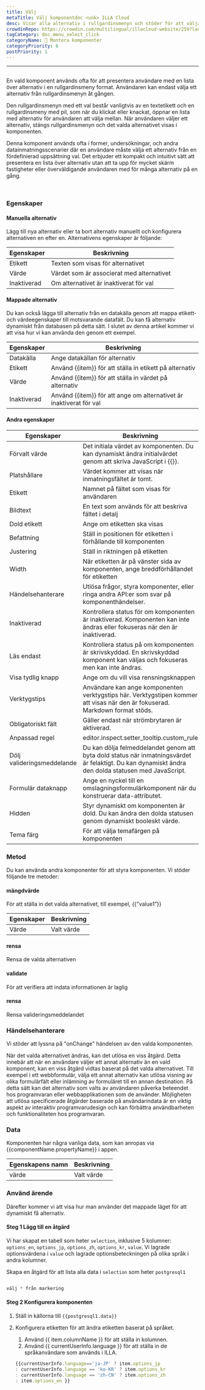 ```yaml
---
title: Välj
metaTitle: Välj komponentdoc <unk> ILLA Cloud
desc: Visar alla alternativ i rullgardinsmenyn och stöder för att välja 1 alternativ.
crowdinRepo: https://crowdin.com/multilingual/illacloud-website/259?languages=sv&filter=basic&value=0
tagCategory: doc_menu_select_click
categoryName: 🧬 Montera komponenter
categoryPriority: 6
postPriority: 1
---
```


* * *

## <h2 hidden>Välj</h2>

En vald komponent används ofta för att presentera användare med en lista över alternativ i en rullgardinsmeny format. Användaren kan endast välja ett alternativ från rullgardinsmenyn åt gången.

Den rullgardinsmenyn med ett val består vanligtvis av en textetikett och en rullgardinsmeny med pil, som när du klickat eller knackat, öppnar en lista med alternativ för användaren att välja mellan. När användaren väljer ett alternativ, stängs rullgardinsmenyn och det valda alternativet visas i komponenten.

Denna komponent används ofta i former, undersökningar, och andra datainmatningsscenarier där en användare måste välja ett alternativ från en fördefinierad uppsättning val. Det erbjuder ett kompakt och intuitivt sätt att presentera en lista över alternativ utan att ta upp för mycket skärm fastigheter eller överväldigande användaren med för många alternativ på en gång.

<img src='https://cdn.illacloud.com/official-website/img/docs/assemble/select1.png' alt="" />

<img src='https://cdn.illacloud.com/official-website/img/docs/assemble/select2.png' alt="" />

### Egenskaper

#### Manuella alternativ

Lägg till nya alternativ eller ta bort alternativ manuellt och konfigurera alternativen en efter en. Alternativens egenskaper är följande: 

| Egenskaper  | Beskrivning                               |
| ----------- | ----------------------------------------- |
| Etikett     | Texten som visas för alternativet         |
| Värde       | Värdet som är associerat med alternativet |
| Inaktiverad | Om alternativet är inaktiverat för val    |

#### Mappade alternativ

Du kan också lägga till alternativ från en datakälla genom att mappa etikett- och värdeegenskaper till motsvarande datafält. Du kan få alternativ dynamiskt från databasen på detta sätt. I slutet av denna artikel kommer vi att visa hur vi kan använda den genom ett exempel.

| Egenskaper  | Beskrivning                                                         |
| ----------- | ------------------------------------------------------------------- |
| Datakälla   | Ange datakällan för alternativ                                      |
| Etikett     | Använd {{item}} för att ställa in etikett på alternativ             |
| Värde       | Använd {{item}} för att ställa in värdet på alternativ              |
| Inaktiverad | Använd {{item}} för att ange om alternativet är inaktiverat för val |

#### Andra egenskaper

| Egenskaper                 | Beskrivning                                                                                                                                         |
| -------------------------- | --------------------------------------------------------------------------------------------------------------------------------------------------- |
| Förvalt värde              | Det initiala värdet av komponenten. Du kan dynamiskt ändra initialvärdet genom att skriva JavaScript i {{}}.                                        |
| Platshållare               | Värdet kommer att visas när inmatningsfältet är tomt.                                                                                               |
| Etikett                    | Namnet på fältet som visas för användaren                                                                                                           |
| Bildtext                   | En text som används för att beskriva fältet i detalj                                                                                                |
| Dold etikett               | Ange om etiketten ska visas                                                                                                                         |
| Befattning                 | Ställ in positionen för etiketten i förhållande till komponenten                                                                                    |
| Justering                  | Ställ in riktningen på etiketten                                                                                                                    |
| Width                      | När etiketten är på vänster sida av komponenten, ange breddförhållandet för etiketten                                                               |
| Händelsehanterare          | Utlösa frågor, styra komponenter, eller ringa andra API:er som svar på komponenthändelser.                                                          |
| Inaktiverad                | Kontrollera status för om komponenten är inaktiverad. Komponenten kan inte ändras eller fokuseras när den är inaktiverad.                           |
| Läs endast                 | Kontrollera status på om komponenten är skrivskyddad. En skrivskyddad komponent kan väljas och fokuseras men kan inte ändras.                       |
| Visa tydlig knapp          | Ange om du vill visa rensningsknappen                                                                                                               |
| Verktygstips               | Användare kan ange komponenten verktygstips här. Verktygstipen kommer att visas när den är fokuserad. Markdown format stöds.                        |
| Obligatoriskt fält         | Gäller endast när strömbrytaren är aktiverad.                                                                                                       |
| Anpassad regel             | editor.inspect.setter_tooltip.custom_rule                                                                                                           |
| Dölj valideringsmeddelande | Du kan dölja felmeddelandet genom att byta dold status när inmatningsvärdet är felaktigt. Du kan dynamiskt ändra den dolda statusen med JavaScript. |
| Formulär dataknapp         | Ange en nyckel till en omslagningsformulärkomponent när du konstruerar data-attributet.                                                             |
| Hidden                     | Styr dynamiskt om komponenten är dold. Du kan ändra den dolda statusen genom dynamiskt booleskt värde.                                              |
| Tema färg                  | För att välja temafärgen på komponenten                                                                                                             |

### Metod

Du kan använda andra komponenter för att styra komponenten. Vi stöder följande tre metoder:

#### mängdvärde

För att ställa in det valda alternativet, till exempel, {{”value1”}}

| Egenskaper | Beskrivning |
| ---------- | ----------- |
| Värde      | Valt värde  |

#### rensa

Rensa de valda alternativen

#### validate

För att verifiera att indata informationen är laglig

#### rensa

Rensa valideringsmeddelandet

### Händelsehanterare

Vi stöder att lyssna på "onChange" händelsen av den valda komponenten. 

När det valda alternativet ändras, kan det utlösa en viss åtgärd. Detta innebär att när en användare väljer ett annat alternativ än en vald komponent, kan en viss åtgärd vidtas baserat på det valda alternativet. Till exempel i ett webbformulär, välja ett annat alternativ kan utlösa visning av olika formulärfält eller inlämning av formuläret till en annan destination. På detta sätt kan det alternativ som valts av användaren påverka beteendet hos programvaran eller webbapplikationen som de använder. Möjligheten att utlösa specificerade åtgärder baserade på användarindata är en viktig aspekt av interaktiv programvarudesign och kan förbättra användbarheten och funktionaliteten hos programvaran.

### Data

Komponenten har några vanliga data, som kan anropas via {{componentName.propertyName}} i appen.

| Egenskapens namn | Beskrivning |
| ---------------- | ----------- |
| värde            | Valt värde  |

### Använd ärende

Därefter kommer vi att visa hur man använder det mappade läget för att dynamiskt få alternativ. 

#### Steg 1 Lägg till en åtgärd

Vi har skapat en tabell som heter `selection`, inklusive 5 kolumner: `options_en`, `options_jp`, `options_zh`, `options_kr`, `value`. Vi lagrade optionsvärdena i `value` och lagrade optionsbeteckningen på olika språk i andra kolumner. 

Skapa en åtgärd för att lista alla data i `selection` som heter `postgresql1`

<img src='https://cdn.illacloud.com/official-website/img/docs/assemble/radio1.png' alt="" />

```jsx
välj * från markering
```

#### Steg 2 Konfigurera komponenten

1.  Ställ in källorna till `{{postgresql1.data}}` 
2.  Konfigurera etiketten för att ändra etiketten baserat på språket. 

    1.  Använd {{ item.columnName }} för att ställa in kolumnen. 
    2.  Använd {{ currentUserInfo.language }} för att ställa in de språkanvändare som används i ILLA.

    ```jsx
    {{currentUserInfo.language=='ja-JP' ? item.options_jp 
    : currentUserInfo.language == 'ko-KR' ? item.options_kr 
    : currentUserInfo.language == 'zh-CN' ? item.options_zh 
    : item.options_en }}
    ```

<img src='https://cdn.illacloud.com/official-website/img/docs/assemble/select3.png' alt="" />
